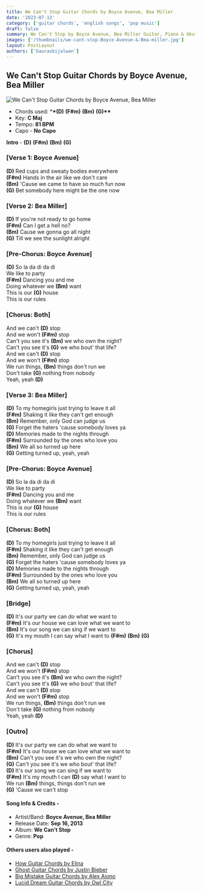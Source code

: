 ```yaml
---
title: We Can't Stop Guitar Chords by Boyce Avenue, Bea Miller
date: '2023-07-13'
category: ['guitar chords', 'english songs', 'pop music']
draft: false
summary: We Can't Stop by Boyce Avenue, Bea Miller Guitar, Piano & Ukulele Chords, Chords used - (D) (F#m) (Bm) (G), Capo - No Capo, Key - C Major
images: ['/thumbnails/we-cant-stop-Boyce-Avenue-&-Bea-miller.jpg']
layout: PostLayout
authors: ['Gauravbijalwan']
---
```


## We Can't Stop Guitar Chords by Boyce Avenue, Bea Miller

![We Can't Stop Guitar Chords by Boyce Avenue, Bea Miller](/thumbnails/we-cant-stop-Boyce-Avenue-&-Bea-miller.jpg)

- Chords used: \***\*(D)** **(F#m)** **(Bm)** **(G)\*\***
- Key: **C Maj**
- Tempo: **81 BPM**
- Capo - **No Capo**

**Intro** - **(D)** **(F#m)** **(Bm)** **(G)**

### \[Verse 1: Boyce Avenue\]

**(D)** Red cups and sweaty bodies everywhere\
**(F#m)** Hands in the air like we don't care\
**(Bm)** 'Cause we came to have so much fun now\
**(G)** Bet somebody here might be the one now

### \[Verse 2: Bea Miller\]

**(D)** If you're not ready to go home\
**(F#m)** Can I get a hell no?\
**(Bm)** Cause we gonna go all night\
**(G)** Till we see the sunlight alright

### \[Pre-Chorus: Boyce Avenue\]

**(D)** So la da di da di\
We like to party\
**(F#m)** Dancing you and me\
Doing whatever we **(Bm)** want\
This is our **(G)** house\
This is our rules

### \[Chorus: Both\]

And we can't **(D)** stop\
And we won't **(F#m)** stop\
Can't you see it's **(Bm)** we who own the night?\
Can't you see it's **(G)** we who bout' that life?\
And we can't **(D)** stop\
And we won't **(F#m)** stop\
We run things, **(Bm)** things don't run we\
Don't take **(G)** nothing from nobody\
Yeah, yeah **(D)**

### \[Verse 3: Bea Miller\]

**(D)** To my homegirls just trying to leave it all\
**(F#m)** Shaking it like they can't get enough\
**(Bm)** Remember, only God can judge us\
**(G)** Forget the haters 'cause somebody loves ya\
**(D)** Memories made to the nights through\
**(F#m)** Surrounded by the ones who love you\
**(Bm)** We all so turned up here\
**(G)** Getting turned up, yeah, yeah

### \[Pre-Chorus: Boyce Avenue\]

**(D)** So la da di da di\
We like to party\
**(F#m)** Dancing you and me\
Doing whatever we **(Bm)** want\
This is our **(G)** house\
This is our rules

### \[Chorus: Both\]

**(D)** To my homegirls just trying to leave it all\
**(F#m)** Shaking it like they can't get enough\
**(Bm)** Remember, only God can judge us\
**(G)** Forget the haters 'cause somebody loves ya\
**(D)** Memories made to the nights through\
**(F#m)** Surrounded by the ones who love you\
**(Bm)** We all so turned up here\
**(G)** Getting turned up, yeah, yeah

### \[Bridge\]

**(D)** It's our party we can do what we want to\
**(F#m)** It's our house we can love what we want to\
**(Bm)** It's our song we can sing if we want to\
**(G)** It's my mouth I can say what I want to **(F#m)** **(Bm)** **(G)**

### \[Chorus\]

And we can't **(D)** stop\
And we won't **(F#m)** stop\
Can't you see it's **(Bm)** we who own the night?\
Can't you see it's **(G)** we who bout' that life?\
And we can't **(D)** stop\
And we won't **(F#m)** stop\
We run things, **(Bm)** things don't run we\
Don't take **(G)** nothing from nobody\
Yeah, yeah **(D)**

### \[Outro\]

**(D)** It's our party we can do what we want to\
**(F#m)** It's our house we can love what we want to\
**(Bm)** Can't you see it's we who own the night?\
**(G)** Can't you see it's we who bout' that life?\
**(D)** It's our song we can sing if we want to\
**(F#m)** It's my mouth I can **(D)** say what I want to\
We run **(Bm)** things, things don't run we\
**(G)** 'Cause we can't stop

#### Song Info & Credits -

- Artist/Band: **Boyce Avenue, Bea Miller**
- Release Date: **Sep 16, 2013**
- Album: **We Can't Stop**
- Genre: **Pop**

#### Others users also played -

- [How Guitar Chords by Elina](https://www.chordsco.com/chords/how-guitar-chords-by-elina)
- [Ghost Guitar Chords by Justin Bieber](https://www.chordsco.com/chords/ghost-guitar-chords-by-justin-bieber)
- [Big Mistake Guitar Chords by Alex Aiono](https://www.chordsco.com/chords/big-mistake-guitar-chords-by-alex-aiono)
- [Lucid Dream Guitar Chords by Owl City](https://www.chordsco.com/chords/lucid-dream-guitar-chords-by-owl-city)
